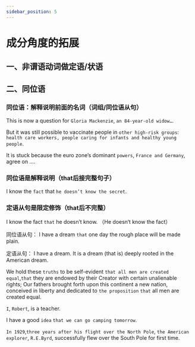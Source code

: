 ```yaml
---
sidebar_position: 5
---
```


# 成分角度的拓展

## 一、非谓语动词做定语/状语
## 二、同位语

### 同位语：解释说明前面的名词（词组/同位语从句）

This is now a question for `Gloria Mackenzie`, `an 84-year-old widow…`.

But it was still possible to vaccinate people in `other high-risk groups`: `health care workers, people caring for infants and healthy young people`.

It is stuck because the euro zone’s dominant `powers`, `France and Germany`, agree on ….

### 同位语是解释说明（that后接完整句子）

I know the `fact` that `he doesn’t know the secret`.

### 定语从句是限定修饰（that后不完整）

I know the fact `that` he doesn’t know.
（He doesn‘t know the fact）

同位语从句： I have a dream `that` one day the rough place will be made plain. 

定语从句： I have a dream. It is a dream (that is) deeply rooted in the American dream.

We hold these `truths` to be self-evident `that all men are created equal`,`that` they are endowed by their Creator with certain unalienable rights; Our fathers brought forth upon this continent a new nation, conceived in liberty and dedicated to `the proposition` `that` all men are created equal.

`I`, `Robert`, is a teacher.

I have a good `idea` `that we can go camping tomorrow`.

`In 1929`,`three years after his flight over the North Pole`, `the American explorer`, `R.E.Byrd`, successfully flew over the South Pole for first time.

